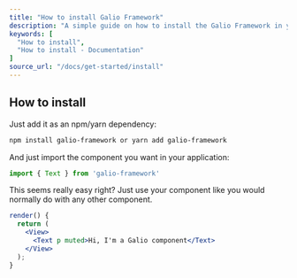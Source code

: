 ```yaml
---
title: "How to install Galio Framework"
description: "A simple guide on how to install the Galio Framework in your React Native project using npm or yarn."
keywords: [
  "How to install",
  "How to install - Documentation"
]
source_url: "/docs/get-started/install"
---
```



## How to install

Just add it as an npm/yarn dependency:

```bash
npm install galio-framework or yarn add galio-framework
```

And just import the component you want in your application:

```jsx
import { Text } from 'galio-framework'
```

This seems really easy right? Just use your component like you would normally do with any other component.

```jsx
render() {
  return (
    <View>
      <Text p muted>Hi, I'm a Galio component</Text>
    </View>
  );
}
```
